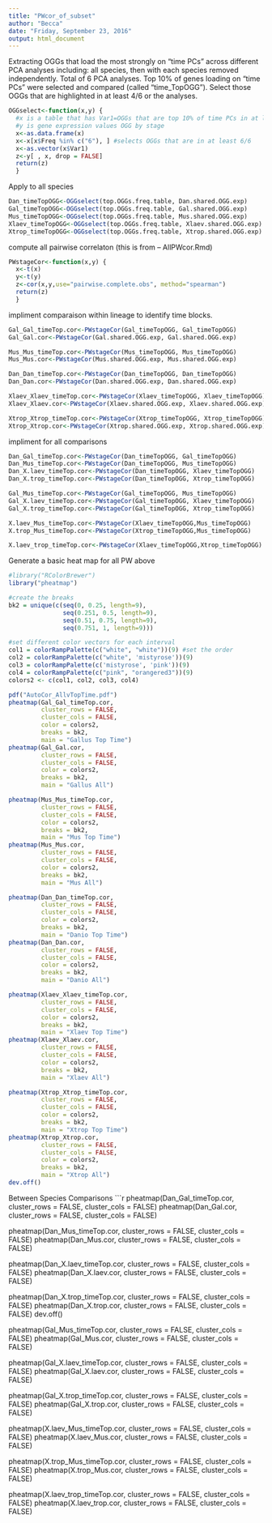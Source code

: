 ```yaml
---
title: "PWcor_of_subset"
author: "Becca"
date: "Friday, September 23, 2016"
output: html_document
---
```

Extracting OGGs that load the most strongly on "time PCs" across different PCA analyses including: all species, then with each species removed independently. Total of 6 PCA analyses. Top 10% of genes loading on "time PCs" were selected and compared (called "time_TopOGG"). Select those OGGs that are highlighted in at least 4/6 or the analyses.  
```r
OGGselect<-function(x,y) {
  #x is a table that has Var1=OGGs that are top 10% of time PCs in at least one PCA
  #y is gene expression values OGG by stage
  x<-as.data.frame(x)
  x<-x[x$Freq %in% c("6"), ] #selects OGGs that are in at least 6/6 
  x<-as.vector(x$Var1)
  z<-y[ , x, drop = FALSE]
  return(z)
  }

```

Apply to all species

```r
Dan_timeTopOGG<-OGGselect(top.OGGs.freq.table, Dan.shared.OGG.exp)
Gal_timeTopOGG<-OGGselect(top.OGGs.freq.table, Gal.shared.OGG.exp)
Mus_timeTopOGG<-OGGselect(top.OGGs.freq.table, Mus.shared.OGG.exp)
Xlaev_timeTopOGG<-OGGselect(top.OGGs.freq.table, Xlaev.shared.OGG.exp)
Xtrop_timeTopOGG<-OGGselect(top.OGGs.freq.table, Xtrop.shared.OGG.exp)
```

compute all pairwise correlaton (this is from -- AllPWcor.Rmd)
```r
PWstageCor<-function(x,y) {
  x<-t(x)
  y<-t(y)
  z<-cor(x,y,use="pairwise.complete.obs", method="spearman")
  return(z)
  }
```


impliment comparaison within lineage to identify time blocks.
```r
Gal_Gal_timeTop.cor<-PWstageCor(Gal_timeTopOGG, Gal_timeTopOGG)
Gal_Gal.cor<-PWstageCor(Gal.shared.OGG.exp, Gal.shared.OGG.exp)

Mus_Mus_timeTop.cor<-PWstageCor(Mus_timeTopOGG, Mus_timeTopOGG)
Mus_Mus.cor<-PWstageCor(Mus.shared.OGG.exp, Mus.shared.OGG.exp)

Dan_Dan_timeTop.cor<-PWstageCor(Dan_timeTopOGG, Dan_timeTopOGG)
Dan_Dan.cor<-PWstageCor(Dan.shared.OGG.exp, Dan.shared.OGG.exp)

Xlaev_Xlaev_timeTop.cor<-PWstageCor(Xlaev_timeTopOGG, Xlaev_timeTopOGG)
Xlaev_Xlaev.cor<-PWstageCor(Xlaev.shared.OGG.exp, Xlaev.shared.OGG.exp)

Xtrop_Xtrop_timeTop.cor<-PWstageCor(Xtrop_timeTopOGG, Xtrop_timeTopOGG)
Xtrop_Xtrop.cor<-PWstageCor(Xtrop.shared.OGG.exp, Xtrop.shared.OGG.exp)
```


impliment for all comparisons
```r
Dan_Gal_timeTop.cor<-PWstageCor(Dan_timeTopOGG, Gal_timeTopOGG)
Dan_Mus_timeTop.cor<-PWstageCor(Dan_timeTopOGG, Mus_timeTopOGG)
Dan_X.laev_timeTop.cor<-PWstageCor(Dan_timeTopOGG, Xlaev_timeTopOGG)
Dan_X.trop_timeTop.cor<-PWstageCor(Dan_timeTopOGG, Xtrop_timeTopOGG)

Gal_Mus_timeTop.cor<-PWstageCor(Gal_timeTopOGG, Mus_timeTopOGG)
Gal_X.laev_timeTop.cor<-PWstageCor(Gal_timeTopOGG, Xlaev_timeTopOGG)
Gal_X.trop_timeTop.cor<-PWstageCor(Gal_timeTopOGG, Xtrop_timeTopOGG)

X.laev_Mus_timeTop.cor<-PWstageCor(Xlaev_timeTopOGG,Mus_timeTopOGG)
X.trop_Mus_timeTop.cor<-PWstageCor(Xtrop_timeTopOGG,Mus_timeTopOGG)

X.laev_trop_timeTop.cor<-PWstageCor(Xlaev_timeTopOGG,Xtrop_timeTopOGG)


```

Generate a basic heat map for all PW above
```r
#library("RColorBrewer")
library("pheatmap")

#create the breaks
bk2 = unique(c(seq(0, 0.25, length=9), 
               seq(0.251, 0.5, length=9), 
               seq(0.51, 0.75, length=9),
               seq(0.751, 1, length=9)))

#set different color vectors for each interval
col1 = colorRampPalette(c("white", "white"))(9) #set the order 
col2 = colorRampPalette(c("white", 'mistyrose'))(9)
col3 = colorRampPalette(c('mistyrose', 'pink'))(9)
col4 = colorRampPalette(c("pink", "orangered3"))(9)
colors2 <- c(col1, col2, col3, col4)

pdf("AutoCor_AllvTopTime.pdf")
pheatmap(Gal_Gal_timeTop.cor, 
         cluster_rows = FALSE, 
         cluster_cols = FALSE, 
         color = colors2,
         breaks = bk2, 
         main = "Gallus Top Time")
pheatmap(Gal_Gal.cor, 
         cluster_rows = FALSE, 
         cluster_cols = FALSE, 
         color = colors2,
         breaks = bk2, 
         main = "Gallus All")

pheatmap(Mus_Mus_timeTop.cor, 
         cluster_rows = FALSE, 
         cluster_cols = FALSE, 
         color = colors2,
         breaks = bk2, 
         main = "Mus Top Time")
pheatmap(Mus_Mus.cor, 
         cluster_rows = FALSE, 
         cluster_cols = FALSE, 
         color = colors2,
         breaks = bk2, 
         main = "Mus All")

pheatmap(Dan_Dan_timeTop.cor, 
         cluster_rows = FALSE, 
         cluster_cols = FALSE, 
         color = colors2,
         breaks = bk2, 
         main = "Danio Top Time")
pheatmap(Dan_Dan.cor, 
         cluster_rows = FALSE, 
         cluster_cols = FALSE, 
         color = colors2,
         breaks = bk2, 
         main = "Danio All")

pheatmap(Xlaev_Xlaev_timeTop.cor, 
         cluster_rows = FALSE, 
         cluster_cols = FALSE, 
         color = colors2,
         breaks = bk2, 
         main = "Xlaev Top Time")
pheatmap(Xlaev_Xlaev.cor, 
         cluster_rows = FALSE, 
         cluster_cols = FALSE, 
         color = colors2,
         breaks = bk2, 
         main = "Xlaev All")

pheatmap(Xtrop_Xtrop_timeTop.cor, 
         cluster_rows = FALSE, 
         cluster_cols = FALSE, 
         color = colors2,
         breaks = bk2, 
         main = "Xtrop Top Time")
pheatmap(Xtrop_Xtrop.cor, 
         cluster_rows = FALSE, 
         cluster_cols = FALSE, 
         color = colors2,
         breaks = bk2, 
         main = "Xtrop All")
dev.off()
```

Between Species Comparisons
```r
pheatmap(Dan_Gal_timeTop.cor, cluster_rows = FALSE, cluster_cols = FALSE)
pheatmap(Dan_Gal.cor, cluster_rows = FALSE, cluster_cols = FALSE)



pheatmap(Dan_Mus_timeTop.cor, cluster_rows = FALSE, cluster_cols = FALSE)
pheatmap(Dan_Mus.cor, cluster_rows = FALSE, cluster_cols = FALSE)



pheatmap(Dan_X.laev_timeTop.cor, cluster_rows = FALSE, cluster_cols = FALSE)
pheatmap(Dan_X.laev.cor, cluster_rows = FALSE, cluster_cols = FALSE)



pheatmap(Dan_X.trop_timeTop.cor, cluster_rows = FALSE, cluster_cols = FALSE)
pheatmap(Dan_X.trop.cor, cluster_rows = FALSE, cluster_cols = FALSE)
dev.off()


pheatmap(Gal_Mus_timeTop.cor, cluster_rows = FALSE, cluster_cols = FALSE)
pheatmap(Gal_Mus.cor, cluster_rows = FALSE, cluster_cols = FALSE)



pheatmap(Gal_X.laev_timeTop.cor, cluster_rows = FALSE, cluster_cols = FALSE)
pheatmap(Gal_X.laev.cor, cluster_rows = FALSE, cluster_cols = FALSE)



pheatmap(Gal_X.trop_timeTop.cor, cluster_rows = FALSE, cluster_cols = FALSE)
pheatmap(Gal_X.trop.cor, cluster_rows = FALSE, cluster_cols = FALSE)



pheatmap(X.laev_Mus_timeTop.cor, cluster_rows = FALSE, cluster_cols = FALSE)
pheatmap(X.laev_Mus.cor, cluster_rows = FALSE, cluster_cols = FALSE)



pheatmap(X.trop_Mus_timeTop.cor, cluster_rows = FALSE, cluster_cols = FALSE)
pheatmap(X.trop_Mus.cor, cluster_rows = FALSE, cluster_cols = FALSE)



pheatmap(X.laev_trop_timeTop.cor, cluster_rows = FALSE, cluster_cols = FALSE)
pheatmap(X.laev_trop.cor, cluster_rows = FALSE, cluster_cols = FALSE)


